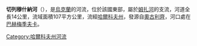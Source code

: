 {{unreferenced|time=2015-10-05T07:26:40+00:00}}
'''切列穆什納河'''（{{lang-uk|Черемушна}}），是[[烏克蘭|烏克蘭]]的河流，位於該國東部，屬於[[姆扎河|姆扎河]]的支流，河道全長14公里，流域面積107平方公里，流經[[哈爾科夫州|哈爾科夫州]]，發源自[[奧古利齊|奧古利齊]]，河口處在[[巴赫梅季夫卡|巴赫梅季夫卡]]。

{{DEFAULTSORT:Черемушна (річка)}}
[[Category:哈爾科夫州河流|Category:哈爾科夫州河流]]


{{Ukraine-river-stub}}